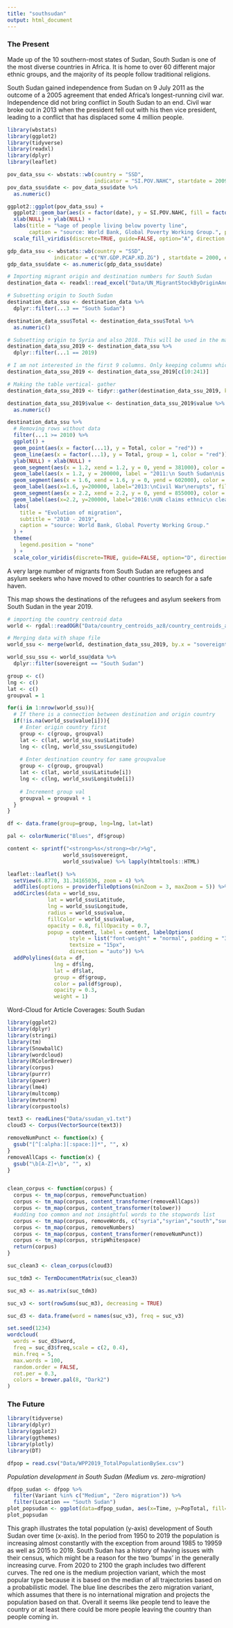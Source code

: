 ```yaml
---
title: "southsudan"
output: html_document
---
```



### The Present

Made up of the 10 southern-most states of Sudan, South Sudan is one of the most diverse countries in Africa. It is home to over 60 different major ethnic groups, and the majority of its people follow traditional religions.

South Sudan gained independence from Sudan on 9 July 2011 as the outcome of a 2005 agreement that ended Africa's longest-running civil war. Independence did not bring conflict in South Sudan to an end. Civil war broke out in 2013 when the president fell out with his then vice president, leading to a conflict that has displaced some 4 million people.

```r
library(wbstats)
library(ggplot2)
library(tidyverse)
library(readxl)
library(dplyr)
library(leaflet)
```




```r
pov_data_ssu <- wbstats::wb(country = "SSD", 
                            indicator = "SI.POV.NAHC", startdate = 2009, enddate = 2020, return_wide = TRUE)
pov_data_ssu$date <- pov_data_ssu$date %>%
  as.numeric()

ggplot2::ggplot(pov_data_ssu) +
  ggplot2::geom_bar(aes(x = factor(date), y = SI.POV.NAHC, fill = factor(SI.POV.NAHC)), stat = "identity") +
  xlab(NULL) + ylab(NULL) +
  labs(title = "%age of people living below poverty line",
       caption = "source: World Bank, Global Poverty Working Group.", parse = TRUE) +
  scale_fill_viridis(discrete=TRUE, guide=FALSE, option="A", direction = -1)

```

```r
gdp_data_ssu <- wbstats::wb(country = "SSD",
               indicator = c("NY.GDP.PCAP.KD.ZG") , startdate = 2000, enddate = 2017)
gdp_data_ssu$date <- as.numeric(gdp_data_ssu$date)
```

```r
# Importing migrant origin and destination numbers for South Sudan
destination_data <- readxl::read_excel("Data/UN_MigrantStockByOriginAndDestination_2019.xlsx", sheet = 2, skip = 15, col_names = TRUE, trim_ws = TRUE)

# Subsetting origin to South Sudan
destination_data_ssu <- destination_data %>%
  dplyr::filter(...3 == "South Sudan")

destination_data_ssu$Total <- destination_data_ssu$Total %>%
  as.numeric()

# Subsetting origin to Syria and also 2018. This will be used in the map.
destination_data_ssu_2019 <- destination_data_ssu %>%
  dplyr::filter(...1 == 2019)

# I am not interested in the first 9 columns. Only keeping columns which have data about the destination countries
destination_data_ssu_2019 <- destination_data_ssu_2019[c(10:241)]

# Making the table vertical- gather
destination_data_ssu_2019 <- tidyr::gather(destination_data_ssu_2019, key = "country", value = "value")

destination_data_ssu_2019$value <- destination_data_ssu_2019$value %>%
  as.numeric()
```

```r

destination_data_ssu %>%
  # Removing rows without data
  filter(...1 >= 2010) %>%
  ggplot() +
  geom_point(aes(x = factor(...1), y = Total, color = "red")) +
  geom_line(aes(x = factor(...1), y = Total, group = 1, color = "red")) +
  ylab(NULL) + xlab(NULL) +
  geom_segment(aes(x = 1.2, xend = 1.2, y = 0, yend = 381000), color = "orange", size = 0.2) +
  geom_label(aes(x = 1.2, y = 200000, label = "2011:\n South Sudan\nis born", fill = "yellow"), size = 2.5) +
  geom_segment(aes(x = 1.6, xend = 1.6, y = 0, yend = 602000), color = "orange", size = 0.2) +
  geom_label(aes(x=1.6, y=200000, label="2013:\nCivil War\nerupts", fill = "yellow"),size=2.5) +
  geom_segment(aes(x = 2.2, xend = 2.2, y = 0, yend = 855000), color = "orange", size = 0.2) +
  geom_label(aes(x=2.2, y=200000, label="2016:\nUN claims ethnic\n cleansing in S. Sudan", fill = "yellow"),size=2.5) +
  labs(
    title = "Evolution of migration",
    subtitle = "2010 - 2019",
    caption = "source: World Bank, Global Poverty Working Group."
  ) +
  theme(
    legend.position = "none"
  ) +
  scale_color_viridis(discrete=TRUE, guide=FALSE, option="D", direction = 1)

```

A very large number of migrants from South Sudan are refugees and asylum seekers who have moved to other countries to search for a safe haven.

This map shows the destinations of the refugees and asylum seekers from South Sudan in the year 2019.
```r
# importing the country centroid data
world <- rgdal::readOGR("Data/country_centroids_az8/country_centroids_az8.shp", verbose = FALSE)

# Merging data with shape file
world_ssu <- merge(world, destination_data_ssu_2019, by.x = "sovereignt", by.y = "country", all.x = TRUE)

world_ssu_ssu <- world_ssu@data %>%
  dplyr::filter(sovereignt == "South Sudan")

group <- c()
lng <- c()
lat <- c()
groupval = 1

for(i in 1:nrow(world_ssu)){
  # If there is a connection between destination and origin country
  if(!is.na(world_ssu$value[i])){
    # Enter origin country first
    group <- c(group, groupval)
    lat <- c(lat, world_ssu_ssu$Latitude)
    lng <- c(lng, world_ssu_ssu$Longitude)
    
    # Enter destination country for same groupvalue
    group <- c(group, groupval)
    lat <- c(lat, world_ssu$Latitude[i])
    lng <- c(lng, world_ssu$Longitude[i])
    
    # Increment group val
    groupval = groupval + 1
  }
}

df <- data.frame(group=group, lng=lng, lat=lat)

pal <- colorNumeric("Blues", df$group)

content <- sprintf("<strong>%s</strong><br/>%g",
                  world_ssu$sovereignt,
                  world_ssu$value) %>% lapply(htmltools::HTML)

leaflet::leaflet() %>%
  setView(6.8770, 31.34165036, zoom = 4) %>%
  addTiles(options = providerTileOptions(minZoom = 3, maxZoom = 5)) %>%
  addCircles(data = world_ssu,
             lat = world_ssu$Latitude,
             lng = world_ssu$Longitude,
             radius = world_ssu$value,
             fillColor = world_ssu$value,
             opacity = 0.8, fillOpacity = 0.7,
             popup = content, label = content, labelOptions(
                    style = list("font-weight" = "normal", padding = "3px 8px"),
                    textsize = "15px",
                    direction = "auto")) %>%
  addPolylines(data = df,
               lng = df$lng,
               lat = df$lat,
               group = df$group,
               color = pal(df$group),
               opacity = 0.3,
               weight = 1)

```



Word-Cloud for Article Coverages: South Sudan

```r
library(ggplot2)
library(dplyr)
library(stringi)
library(tm)
library(SnowballC)
library(wordcloud)
library(RColorBrewer)
library(corpus)
library(purrr)
library(gower)
library(lme4)
library(multcomp)
library(mvtnorm)
library(corpustools)
```

```r
text3 <- readLines("Data/ssudan_v1.txt")
cloud3 <- Corpus(VectorSource(text3))
```

```r
removeNumPunct <- function(x) {
  gsub("[^[:alpha:][:space:]]*", "", x)
}
removeAllCaps <- function(x) {
  gsub("\b[A-Z]+\b", "", x)
}


clean_corpus <- function(corpus) {
  corpus <- tm_map(corpus, removePunctuation)
  corpus <- tm_map(corpus, content_transformer(removeAllCaps))
  corpus <- tm_map(corpus, content_transformer(tolower))
  #adding too common and not insightful words to the stopwords list
  corpus <- tm_map(corpus, removeWords, c("syria","syrian","south","sudan","venezuela","venezuelas","venezuelans","venezuelan","year","years","one","two","three","later","since","month","months","didnt","first","second","third","back","even","now","among","may","get","day","yet","say","country","countries","countrys","president","middle","many","still","says", "bus","left","like","want", "sudanese","sudans","refugee", stopwords("en")))
  corpus <- tm_map(corpus, removeNumbers)
  corpus <- tm_map(corpus, content_transformer(removeNumPunct))
  corpus <- tm_map(corpus, stripWhitespace)
  return(corpus)
}
```

```r
suc_clean3 <- clean_corpus(cloud3)

suc_tdm3 <- TermDocumentMatrix(suc_clean3)

suc_m3 <- as.matrix(suc_tdm3)

suc_v3 <- sort(rowSums(suc_m3), decreasing = TRUE)

suc_d3 <- data.frame(word = names(suc_v3), freq = suc_v3)
```
```r
set.seed(1234)
wordcloud(
  words = suc_d3$word,
  freq = suc_d3$freq,scale = c(2, 0.4),
  min.freq = 5,
  max.words = 100,
  random.order = FALSE,
  rot.per = 0.3,
  colors = brewer.pal(8, "Dark2")
)
```



### The Future
```r
library(tidyverse)
library(dplyr)
library(ggplot2)
library(ggthemes)
library(plotly)
library(DT)

dfpop = read.csv("Data/WPP2019_TotalPopulationBySex.csv")
```

*Population development in South Sudan (Medium vs. zero-migration)*
```r
dfpop_sudan <- dfpop %>%
  filter(Variant %in% c("Medium", "Zero migration")) %>%
  filter(Location == "South Sudan")
plot_popsudan <- ggplot(data=dfpop_sudan, aes(x=Time, y=PopTotal, fill=Variant, color=Variant)) + geom_line()
plot_popsudan
```
This graph illustrates the total population (y-axis) development of South Sudan over time (x-axis). In the period from 1950 to 2019 the population is increasing almost constantly with the exception from around 1985 to 19959 as well as 2015 to 2019. South Sudan has a history of having issues with their census, which might be a reason for the two 'bumps' in the generally increasing curve. From 2020 to 2100 the graph includes two different curves. The red one is the medium projection variant, which the most popular type because it is based on the median of all trajectories based on a probabilistic model. The blue line describes the zero migration variant, which assumes that there is no international migration and projects the population based on that. Overall it seems like people tend to leave the country or at least there could be more people leaving the country than people coming in.  

